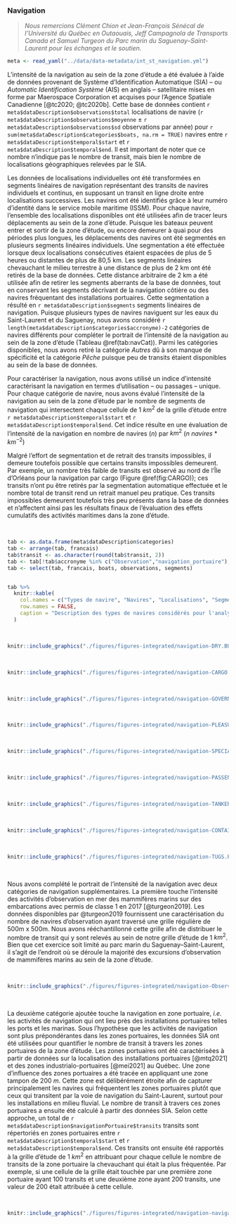 ### Navigation {#navigation}

> *Nous remercions Clément Chion et Jean-François Sénécal de l'Université du Québec en Outaouais, Jeff Campagnola de Transports Canada et Samuel Turgeon du Parc marin du Saguenay–Saint-Laurent pour les échanges et le soutien.*

```r
meta <- read_yaml("../data/data-metadata/int_st_navigation.yml")
```

L'intensité de la navigation au sein de la zone d'étude a été évaluée à l'aide
de données provenant de Système d'Identification Automatique (SIA) -- ou
*Automatic Identification Système* (AIS) en anglais -- satellitaire mises en forme
par Maerospace Corporation et acquises pour l'Agence Spatiale Canadienne
[@tc2020; @tc2020b].
Cette base de données contient `r meta$dataDescription$observations$total`
localisations de navire (`r meta$dataDescription$observations$moyenne` $\pm$ `r meta$dataDescription$observations$sd` observations par année) pour
`r sum(meta$dataDescription$categories$boats, na.rm = TRUE)` navires entre
`r meta$dataDescription$temporal$start` et `r meta$dataDescription$temporal$end`.
Il est important de noter que ce nombre n'indique pas le nombre de transit, mais
bien le nombre de localisations géographiques relevées par le SIA.

Les données de localisations individuelles ont été transformées en segments linéaires
de navigation représentant des transits de navires individuels et continus, en
supposant un transit en ligne droite entre localisations successives.
Les navires ont été identifiés grâce à leur numéro d'identité dans le service mobile
maritime (ISSM).
Pour chaque navire, l'ensemble des localisations disponibles ont été utilisées
afin de tracer leurs déplacements au sein de la zone d'étude.
Puisque les bateaux peuvent entrer et sortir de la zone d'étude, ou encore
demeurer à quai pour des périodes plus longues, les déplacements des navires ont
été segmentés en plusieurs segments linéaires individuels.
Une segmentation a été effectuée lorsque deux localisations consécutives étaient
espacées de plus de 5 heures ou distantes de plus de 80,5 km.
Les segments linéaires chevauchant le milieu terrestre à une distance
de plus de 2 km ont été retirés de la base de données. Cette distance arbitraire
de 2 km a été utilisée afin de retirer les segments aberrants de la base de données,
tout en conservant les segments décrivant de la navigation côtière ou des navires
fréquentant des installations portuaires. Cette segmentation a résulté en `r meta$dataDescription$segments` segments
linéaires de navigation. Puisque plusieurs types de navires naviguent sur les eaux du Saint-Laurent et du Saguenay, nous avons considéré `r length(meta$dataDescription$categories$accronyme)-2` catégories de navires différents pour compléter le portrait
de l'intensité de la navigation au sein de la zone d'étude (Tableau \@ref(tab:navCat)). Parmi les catégories disponibles, nous avons retiré la catégorie *Autres* dû à son manque de spécificité et la catégorie *Pêche* puisque peu de transits étaient disponibles au sein de la base de données.

Pour caractériser la navigation, nous avons
utilisé un indice d'intensité caractérisant la navigation en termes d'utilisation
-- ou passages -- unique. Pour chaque catégorie de navire, nous avons évalué
l'intensité de la navigation au sein de la zone d'étude par le nombre
de segments de navigation qui intersectent chaque cellule de 1 $km^2$ de la
grille d'étude entre `r meta$dataDescription$temporal$start` et
`r meta$dataDescription$temporal$end`.
Cet indice résulte en une évaluation de l'intensité de la navigation en
nombre de navires ($n$) par $km^2$ ($n$ $navires$ $*$ $km^{-2}$)

Malgré l'effort de segmentation et de retrait des transits impossibles, il demeure toutefois possible que certains transits impossibles demeurent. Par exemple, un nombre très faible de transits est observé au nord de l'Île d'Orléans pour la navigation par cargo (Figure \@ref(fig:CARGO)); ces transits n'ont pu être retirés par la segmentation automatique effectuée et le nombre total de transit rend un retrait manuel peu pratique. Ces transits impossibles demeurent toutefois très peu présents dans la base de données et n'affectent ainsi pas les résultats finaux de l'évaluation des effets cumulatifs des activités maritimes dans la zone d'étude. 

<br/>

```r
tab <- as.data.frame(meta$dataDescription$categories)
tab <- arrange(tab, francais)
tab$transit <- as.character(round(tab$transit, 2))
tab <- tab[!tab$accronyme %in% c("Observation","navigation_portuaire"), ] # Remove observation mm and ports
tab <- select(tab, francais, boats, observations, segments)


tab %>%
  knitr::kable(
    col.names = c("Types de navire", "Navires", "Localisations", "Segments"),
    row.names = FALSE,
    caption = "Description des types de navires considérés pour l'analyse d'évaluation des effets cumulatifs et leur représentation au sein des données du Système d'Identification Automatique utilisées [@tc2020; @tc2020b]. "
  )
```

<br/>

```r
knitr::include_graphics("./figures/figures-integrated/navigation-DRY.BULK.png")
```

<br>

```r
knitr::include_graphics("./figures/figures-integrated/navigation-CARGO.png")
```

<br>

```r
knitr::include_graphics("./figures/figures-integrated/navigation-GOVERNMENT.RESEARCH.png")
```

<br>

```r
knitr::include_graphics("./figures/figures-integrated/navigation-PLEASURE.VESSELS.png")
```

<br>


```r
knitr::include_graphics("./figures/figures-integrated/navigation-SPECIAL.SHIPS.png")
```

<br>


```r
knitr::include_graphics("./figures/figures-integrated/navigation-PASSENGER.FERRY.RO.RO.png")
```

<br>

```r
knitr::include_graphics("./figures/figures-integrated/navigation-TANKER.png")
```

<br>

```r
knitr::include_graphics("./figures/figures-integrated/navigation-CONTAINER.png")
```

<br>

```r
knitr::include_graphics("./figures/figures-integrated/navigation-TUGS.PORT.png")
```

<br>


Nous avons complété le portrait de l'intensité de la navigation avec deux catégories de navigation supplémentaires. La première touche l'intensité des activités d'observation en mer des mammifères marins sur des embarcations avec permis de classe 1 en 2017 [@turgeon2019]. Les données disponibles par @turgeon2019 fournissent une caractérisation du nombre de navires d'observation ayant traversé une grille régulière de 500m x 500m. Nous avons rééchantillonné cette grille afin de distribuer le nombre de transit qui y sont relevés au sein de notre grille d'étude de 1 $km^2$. Bien que cet exercice soit limité au parc marin du Saguenay–Saint-Laurent, il s'agit de l'endroit où se déroule la majorité des excursions d'observation de mammifères marins au sein de la zone d'étude.

<br/>

```r
knitr::include_graphics("./figures/figures-integrated/navigation-Observation.png")
```

<br>


La deuxième catégorie ajoutée touche la navigation en zone portuaire, *i.e.* les activités de navigation qui ont lieu près des installations portuaires telles les ports et les marinas. Sous l'hypothèse que les activités de navigation sont plus prépondérantes dans les zones portuaires, les données SIA ont été utilisées pour quantifier le nombre de transit à travers les zones portuaires de la zone d'étude. Les zones portuaires ont été caractérisées à partir de données sur la localisation des installations portuaires [@mtq2021] et des zones industrialo-portuaires [@mei2021] au Québec. Une zone d'influence des zones portuaires a été tracée en appliquant une zone tampon de 200 $m$. Cette zone est délibérément étroite afin de capturer principalement les navires qui fréquentent les zones portuaires plutôt que ceux qui transitent par la voie de navigation du Saint-Laurent, surtout pour les installations en milieu fluvial. Le nombre de transit à travers ces zones portuaires a ensuite été calculé à partir des données SIA. Selon cette approche, un total de `r meta$dataDescription$navigationPortuaire$transits` transits sont répertoriés en zones portuaires entre `r meta$dataDescription$temporal$start` et `r meta$dataDescription$temporal$end`. Ces transits ont ensuite été rapportés à la grille d'étude de 1 $km^2$ en attribuant pour chaque cellule le nombre de transits de la zone portuaire la chevauchant qui était la plus fréquentée. Par exemple, si une cellule de la grille était touchée par une première zone portuaire ayant 100 transits et une deuxième zone ayant 200 transits, une valeur de 200 était attribuée à cette cellule.

<br/>

```r
knitr::include_graphics("./figures/figures-integrated/navigation-navigation_portuaire.png")
```

<br>


<!--
Ressources pertinentes:

- [AIS MESSAGES](https://www.navcen.uscg.gov/?pageName=AISMessages)
- [Marine cadastre](https://www.marinecadastre.gov/tools/)
- [Track builder tutorial](https://coast.noaa.gov/data/digitalcoast/pdf/track-builder-tutorial.pdf)
- [Marine regions](https://www.marineregions.org/gazetteer.php?p=details&id=62961)
- [Diva-GIS](https://www.diva-gis.org/gdata)
- [Marine Cadastre Track Builder](https://coast.noaa.gov/digitalcoast/tools/track-builder.html)

##### Visualisation

Rapport 2009 au parc marin
2 types d'informations
Intensité en terme d'utilisation unique (passages)
Temps d'utilisation (passage rapide, ou très long)
Dépend du type de pression qu'on veut effectuer
Zones 50%, genre 50% du temps de navigation s'y passe
Zones d'ancrages pas enlevées, zone des rasades
Largeur
Vitesse d'un navire
Interprétation et les nuances, expliquer les limites, les nuances, etc.

AIS A vs B? Qu'est-ce que j'ai entre les mains
Densité?

Vitesse :
Indépendant du segment ligne
SOG par rapport
Biais des vitesses plus faibles si on ne fait pas le distance weighted speed (à voir)

Hubard article sur les données AIS et les vitesses


##### Lecture

- https://pdfs.semanticscholar.org/908d/93279526e373b2d03fcd5cd987d67d240302.pdf
- https://www.erudit.org/en/journals/natcan/1900-v1-n1-natcan03735/1047154ar.pdf
- https://ouvert.canada.ca/data/fr/dataset/6ab2803a-aace-4e60-83ed-44a7e0ccd1d8
- https://www.marinfo.gc.ca/fr/publications/vn200.php
- http://complexity.ok.ubc.ca/files/2013/05/Rapport-sur-le-trafic-maritime-dans-le-PMSSL-en-2007_Chion-et-al_version-finale.pdf
- https://pubmed.ncbi.nlm.nih.gov/26093451/
- https://www.youtube.com/watch?v=kloW8F5ChhQ
- https://wwf.ca/fr/habitat/ocean/la-navigation-dans-les-aires-marines-protegees/
- https://wwf.ca/wp-content/uploads/2021/02/WWF-MPA-2-Impacts-Marine-Birds-v6.pdf
- https://wwf.ca/wp-content/uploads/2021/02/WWF-MPA-3-Impacts-Benthic-Habitat-v4.pdf
- https://wwf.ca/wp-content/uploads/2021/02/WWF-MPA-4-Impacts-Marine-Habitat-v4.pdf
- https://www.dfo-mpo.gc.ca/csas-sccs/Publications/ResDocs-DocRech/2016/2016_090-fra.html
- https://parlonstransport.ca/comprendre-les-effets-des-navires-sur-les-milieux-cotiers
- https://parlonstransport.ca/ectm
- https://globalfishingwatch.org/our-technology/
- https://github.com/GlobalFishingWatch/4wings/blob/develop/src/importer/README.md


##### Infos -->

